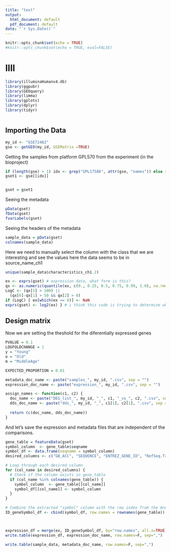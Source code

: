 ```yaml
---
title: "test"
output:
  html_document: default
  pdf_document: default
date: "`r Sys.Date()`"
---
```


```r
knitr::opts_chunk$set(echo = TRUE)
#knitr::opts_chunk$set(echo = TRUE, eval=FALSE)

```

# llll

```r
library(illuminaHumanv4.db)
library(ggpubr)
library(GEOquery)
library(limma)
library(gplots)
library(dplyr)
library(tidyr)



```

## Importing the Data

```r
my_id <- "GSE72462"
gse <- getGEO(my_id, GSEMatrix =TRUE)
```

Getting the samples from platform GPL570 from the experiment (in the bioproject)
```r
if (length(gse) > 1) idx <- grep("GPL17586", attr(gse, "names")) else idx <- 1
gset1 <- gse[[idx]]


gset = gset1

```


Seeing the metadata
```r
pData(gset)
fData(gset)
fvarLabels(gset)
```
Seeing the headers of the metadata
```r
sample_data = pData(gset)
colnames(sample_data)

```

Here we need to manually select the column with the class that we are interesting and see the values
here the data seems to be in source_name_ch1

```r
unique(sample_data$characteristics_ch1.2)
```


```r
ex <- exprs(gset) # expression data, what form is this?
qx <- as.numeric(quantile(ex, c(0., 0.25, 0.5, 0.75, 0.99, 1.0), na.rm=T))
LogC <- (qx[5] > 100) ||
  (qx[6]-qx[1] > 50 && qx[2] > 0)
if (LogC) { ex[which(ex <= 0)] <- NaN
exprs(gset) <- log2(ex) } # i think this code is trying to determine whether the data is in log2 format yet
```

## Design matrix

Now we are setting the theshold for the diferentially expressed genes
```r
PVALUE = 0.1
LOGFOLDCHANGE = 1
y = "Young"
o = "Old"
m = "MiddleAge"

EXPECTED_PROPORTION = 0.01

metadata_doc_name <- paste("samples_", my_id, ".csv", sep = "")
expression_doc_name <- paste("expression_", my_id, ".csv", sep = "")

assign_names <- function(c1, c2) {
  doc_name <- paste("DEG_list_", my_id, "_", c1, "_vs_", c2, ".csv", sep = "")
  dds_doc_name <- paste("dds_", my_id, "_", c1[1], c2[1], ".csv", sep = "")
  
  return (c(doc_name, dds_doc_name))
}

```

And let's save the expression and metadata files that are independent of the comparisons.
```r
gene_table = featureData(gset)
symbol_column  <- gene_table$seqname
symbol_df <- data.frame(seqname = symbol_column)
desired_columns <- c("GB_ACC", "SEQUENCE", "ENTREZ_GENE_ID", "RefSeq.Transcript.ID","REFSEQ", "Gene.Symbol", "Ensembl_ID", "SPOT_ID")

# Loop through each desired column
for (col_name in desired_columns) {
  # Check if the column exists in gene_table
  if (col_name %in% colnames(gene_table)) {
    symbol_column  <- gene_table[[col_name]]
    symbol_df[[col_name]] <- symbol_column
  } 
}

# Combine the extracted "symbol" column with the row index from the AnnotatedDataFrame
ID_geneSymbol_df <- cbind(symbol_df, row.names = rownames(gene_table))



expression_df = merge(ex, ID_geneSymbol_df, by="row.names", all.x=TRUE)
write.table(expression_df, expression_doc_name, row.names=F, sep=",")

write.table(sample_data, metadata_doc_name, row.names=F, sep=",")

```
